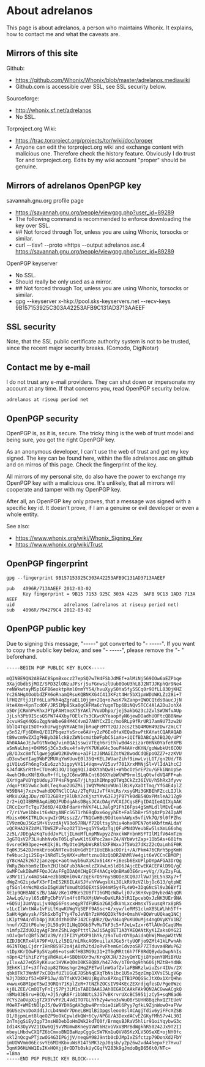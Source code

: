 <!--
## This file is part of Whonix.
## Copyright (C) 2012 - 2014 Patrick Schleizer <adrelanos@riseup.net>
## See the file COPYING for copying conditions.
-->

= About adrelanos =
This page is about adrelanos, a person who maintains Whonix. It explains, how to contact me and what the caveats are.

== Mirrors of this site ==
Github:
* https://github.com/Whonix/Whonix/blob/master/adrelanos.mediawiki
* Github.com is accessible over SSL, see SSL security below.

Sourceforge:
* http://whonix.sf.net/adrelanos
* No SSL.

Torproject.org Wiki:
* https://trac.torproject.org/projects/tor/wiki/doc/proper
* Anyone can edit the torproject.org wiki and exchange content with malicious one. Therefore check the history feature. Obviously I do trust Tor and torproject.org. Edits by my wiki account "proper" should be genuine.

== Mirrors of adrelanos OpenPGP key ==
savannah.gnu.org profile page
* https://savannah.gnu.org/people/viewgpg.php?user_id=89289
* The following command is recommended to enforce downloading the key over SSL.
* ## Not forced through Tor, unless you are using Whonix, torsocks or similar.
* curl --tlsv1 --proto =https --output adrelanos.asc.4 https://savannah.gnu.org/people/viewgpg.php?user_id=89289

OpenPGP keyserver
* No SSL.
* Should really be only used as a mirror.
* ## Not forced through Tor, unless you are using Whonix, torsocks or similar.
* gpg --keyserver x-hkp://pool.sks-keyservers.net --recv-keys 9B157153925C303A42253AFB9C131AD3713AAEEF

== SSL security ==
Note, that the SSL public certificate authority system is not to be trusted, since the recent major security breaks. (Comodo, DigiNotar)

== Contact me by e-mail ==
I do not trust any e-mail providers. They can shut down or impersonate my account at any time. If that concerns you, read OpenPGP security below.

<pre>
adrelanos at riseup period net
</pre>

== OpenPGP security ==

OpenPGP is, as it is, secure. The tricky thing is the web of trust model and being sure, you got the right OpenPGP key.

As an anonymous developer, I can't use the web of trust and get my key signed. The key can be found here, within the file adrelanos.asc on github and on mirros of this page. Check the fingerprint of the key.

All mirrors of my personal site, do also have the power to exchange my OpenPGP key with a malicious one. It's unlikely, that all mirrors will cooperate and tamper with my OpenPGP key.

After all, an OpenPGP key only proves, that a message was signed with a specific key id. It doesn't prove, if I am a genuine or evil developer or even a whole entity.

See also:
* https://www.whonix.org/wiki/Whonix_Signing_Key
* https://www.whonix.org/wiki/Trust

== OpenPGP fingerprint ==

<pre>
gpg --fingerprint 9B157153925C303A42253AFB9C131AD3713AAEEF

pub   4096R/713AAEEF 2012-03-02
      Key fingerprint = 9B15 7153 925C 303A 4225  3AFB 9C13 1AD3 713A AEEF
uid                  adrelanos (adrelanos at riseup period net)
sub   4096R/794279C4 2012-03-02
</pre>

== OpenPGP public key ==

Due to signing this message, "-----" got converted to "- -----". If you want to copy the public key below, and see "- -----", please remove the "- " beforehand.

<pre>
-----BEGIN PGP PUBLIC KEY BLOCK-----

mQINBE9QN2ABEAC8SpmBxocz27epSQ7w7H4FSbJdMEf+alMiNj569IOw6aEZPbqe
3XajObdbSjMOZ/SPD3ZlONzuJFsrjSuFGnwszlUub8OoU3hL8J2NTJJKphQr9Ne4
reNWkwtayM5p1GFB6eoktpXmlOnmYY54/hvuXyyS0Ya5fy5SCq0r9OfLL83OjKHZ
Yc26AHgAOoUbdZFX6oRnamQRsuKQBNKXG4C413KFzt4Hr5bX1pmWDUWKLZz28i+7
lFHQZFtjJ1FY6LLaPkh4qZgraEL10jjm+2Qq+o7wsK7kZanp+QWOCQtds0aucJjN
HteAXm+KpnTcdOF/JR5IMp85ka0gCHFMa6cYugmTbp6BiNQv5TCC4AlA2DuJohX4
o5OrjCRmhPvRhxJPTpFAHtmeX75YAKl7VuVDhpo/jej5akbG23cJZvlSWJWfvAUp
JjLsh3Pb9IScsQSPW744XbyFOElx7x3CKwcKYeaopfyN6jewDOadhUOFtcQ88Nmw
2cvuHSqK4QGuZqgNnWbeG84M4C4vm27ANYCxZIc/mo6RLp9fRrUR17am9U73zw2U
bblQ4TqVI5OT+xhUFwgEgVRVAETmjbRuqFeMYTzQJJzcs2t5Q4MOH49zDwr2mLCT
y5n52/Fj6DHmQ/EOIPbqezYsSrce6AV+y2zP6Ex8faXEQaBswPtKAYatCQARAQAB
tB9wcm9wZXIgPHByb3BlckBzZWN1cmUtbWFpbC5iaXo+iQIfBDABCgAJBQJQ/UPY
Ah0AAAoJEJwTGtNxOq7vin0QAIsswiVTEqh6rithlwBd4szizar0HNk0YafeRXPB
aSmNaLhmj+OKM9Sj3Cx3x9ux4fx4yYK7UKeK4c3ouPH4AHrdKYN/goWwbkUt6COU
yB/OJxc8mfClgwejgGWO2K0w9nu+aIFizJ6MAGIZstW28wodCdQEpoOZZ7+zzKVU
uD3ow5eYIag9WbP2MUXqYmKUuvE0l35Q+KELJWUarZihf9imwLvjLGT/gn2Ud/T8
giVQiuSFh6ngFxEu6zzh3igpyVX114Vqm+wV25uvf701XrxMMNjSl+VlIdA1hcCJ
kJ4f4KSrRth+CTUeoR13O/I1gg9QiJ4HXYahQwB1+WhbcOz5rEP2u/GFkiNnUp5e
4wehCHkcKNfBXkuR+ffLtgJC6nw9RkCnt6O6XYebWlWP9rmlSLqOtwfdVQ4FF+ah
QXrYgaPVDYgbUduyJ7P4sFNgnGT/jLhpihIMnpqOTWq3CkZz36IVU/h5hRx3fyvv
/dqoFtKGVwGc3u0LTeqXuo2UGZMij1WQYMeWzoWUn1lBiKyXaDtTmq/YfG4E4plZ
W59BN4j7xzv3wahdDQTNClCCAz/2TqFUiJvTfAhLRs/xsyGMi3GKBEhFZccLIJlk
kMkVuXAgJDu/z0TD2G8RzjRlUkY2cKjszYXvG3EJjPB7Yk0dB54OxPMsleA21Zg9
2r2+iQI4BBMBAgAiBQJPUDdgAhsDBgsJCAcDAgYVCAIJCgsEFgIDAQIeAQIXgAAK
CRCcExrTcTqu73d6D/48XbFdarHrhVKF4LLJalgP1FhI6Fps4gSmMLdllMEvE+a6
r7/riYwe1bbxit6xWzyANFcSGT1rh69qDxx6oyyhEt+Fal5bB+r5Yg4zPp24IpAM
Mbisx06KITRLDcvgwIrOMzsszZ//TN1CwHBc9OdtomhAWpx5vfiVk7Q/9l0fPZhs
EV9zmQuJ5GzSM+VivzdAjV93o57RN/f72Qltsy5hiv4ohx0PEN7otkKbftmALdaY
vQCRHA29Z2dMi7DWEZPvFozO2T1h+gq5YSwQzTqjQFuPN4DVeubEw5lsXmLG6ohq
2z5L/JDEgAzKq7uddJxPLtjILmoMfLmpMNvpyzZnxckWFnbnHSFTIlM1fV64mTzm
JgGTQsV2P3LHuhhNvOxT05LqFwwK1t6XPoc2ax+Z4/NYbWvtZap+1Ob5As+601fm
6vsreCH93pez+eKQkj8LrMyOte1MpbWsR8lSXF8WxvJf5Wo27dKzZ2cQaLmhGF0R
Tq0KJS42DJrmkErooGNRTev8sUnGdYIF1UoEBkacODri+/A/Pkm476CRrh5pgKmH
fe9bucJgi2SEq+1NRdTL5yAMX+uMmftznuO8zQbDRZNhMlVe4git6eVCCnCBMOPj
gY8cHA2k2672janzepc+aotnwyb6uXaKJx614Kr+i6esb6ExUPlpOYpAFGA3DrQg
YWRyZWxhbm9zIDxhZHJlbGFub3NAcmlzZXVwLm5ldD6JAjcEEwEKACEFAlD9Q/gC
GwMFCwkIBwMFFQoJCAsFFgIDAQACHgECF4AACgkQnBMa03E6ru+yVg//XyZzyFuL
v3Mr1Ii/x4mDS4A+ezbbBQHi0vA/zqEkrO5FnySBODe3CQ0J7lVw7jEL5n3Xy7+f
dWgZnG2ijdwFX3rFImES2K6ILAVSJfvhYWwgsUXi3OLkRV9zVZlbjOc613/qtpWE
gfSGnl4nWcM0xSxI5gKUNfVmudtD5QEXtSS04mM5y4FL4WO+3DqGNcSl9v36BYfI
XE1p9QHBANCsZB/1AW/zKe1XMKe52UBfTI6GMQcW8wlj07v3KHXvpQHybzdA5qQR
2AwLqG/oyl65zBPgCbPbVlm4ft0FkXMjUW+oDaKLRk3tR1IpcebQxJzNK3UEr9NA
+6QSUj3UmVguLjv40gG6FssueqyR7dFURGa2GAjdkVnLxcxHmsxT5vusqRrx8pR5
v1LcIlWntWAv1vFiLtKqwKUWgYqSEFf9ASsc+A/xyw/leRMS1clmXB5LWLhh5Tf+
5aHt4gWvysk/FShSxbTgTYy47oJeVBh7zHM6QIDkfNd+OmshV+BQWruUQkaq1NCj
LKIpt9A4/dlb4pj3UCddzh0OhFJ42CEgUBz/Qw/U4uqPuKU0uMjs4ngOVyKYV1BZ
hnuf/XZUtP6uhejDL59q9tILNqQDGb5PvMuTkF3c5+FJeLwIzxr6TlAUnGCaqUMm
n1mfpZZdUOJqyAgF3nnZShLVqoPtttl2wJi5Ag0ET1A3YAEQANtKyK1ZaksOYG2I
nOJxQmfcQBf52W1V39/YzIFI3YyMXP91hYk/z9oTuOrOY0pAidnQhWjMmepW2tVN
IZDJBCRTx4lA79F+U/Lzl5EG/nLRkcAO9nuilaXJGe5rtyUQFjo9ZMt41kLPwnAh
46INTQqLCjdrrIHnR8S9F2o4jA0zh2tdJoRvFhemGnCdvzoSRP7ZTduva4RWuP62
n1DpXKrIOwF9p5Vzp0S+otsmKfHB3MG9z31+2T6gMRtt6h7fF8RdQBydaOwpNhIs
n8pn42fihiFzYtgVRdAeL4+SBQbHXr3w/KrqXKJH/32syQmYEji8YpenY8MiBYUz
yIlxxA27eQ5RyKKuuc1HVKeQ0sD0KSBQ8X/h4Z7dv/bT0rOg9hh606jMZtB+YdNk
3EhKKl1f+s3ffn2op82TKmshgr2HqZPETwdlnWGafZvlaFBWRzlwiuZsr4IUv/2X
qbk0Tk73WnNf7xCBQsfUZlUGuE7DSbNqEXqTbNs1bc1U5x25qzEmp1XVsE5LgVGp
WJj7D8Xzf53+DFP1Jw/4bTfsKV2CHUUjBgVhx8PXngITB1POQGScJtXOx1XrQHhn
xwwuxG8M1peT5wI3ORQn71KplZeR+7tNZhZOCsIV94KEcZEXrdjqfesD/Pge0Wzc
kj8LZEE/CmOQTyFnIjS7Pj3LM1sTABEBAAGJAh8EGAECAAkFAk9QN2ACGwwACgkQ
nBMa03E6ru+BCQ/+Jj5/gR6FribbNUtLSJG7vBKrvrUXcBC5951jzCy5+sqM6ad6
YCYs2aOVpXigTZX9YvPY2L4VdITO7GLhYhZy4wno3vWuOBrSUHH8BqzhxQZ7EUeV
M0eRT+WMEtNOlpJ5/0w9YDX6gAH3gbw4PrnbieOiWl6Pyy7gfkL9ZjnWowO+aFVw
BGUSe2voDoXdd1JcLb4Nmdr7DneLBHQlBiDpgsleoo0slACAgjTdiv6yiFFcXZSB
D1/8jpmLmt8lqeOZP9oOkCpwldkQW+6Cy/NPGU/A3DexdACvEZGKyFMh57v4L30I
2nTmjgSiEy3gp73msH8DebIoHmIWk2kd7Q0f/BrmqsBJRaV5hlir91oiYqybwG3c
Id14K3OyVVZ1IOw6Qj9vVMUmw8KneyOVWt6HzxGVxVBMrBdWgkhR50242Jx9T2II
mbeyLHbdwCXQFZ6bCmxoBNIBaHzpCggGcSW7Km1uQVV8SKzXLV5OSeXE+ojNY0fc
xkl2nQcgwPTjzwOG4G3IPGjjV/neqGM98J9ntb0cDJMpIxZSfctzp79DonXd2FbY
jmUOWVmm06EcsvYE6MIHKbxuWsR14T5MK3zpJ0qsb/y2pZ6w2vdA45epxFz7Hvu7
3qmK96HiWW1EsIKxHOXjj8rOD7b0skUyCGqfV283k9gJmdoBgB656t0/NTc=
=l8ma
-----END PGP PUBLIC KEY BLOCK-----
</pre>
